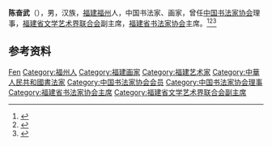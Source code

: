 '''陈奋武'''（{{bd|1941年|9月|}}），男，汉族，[[福建|福建]][[福州|福州]]人，中国书法家、画家，曾任[[中国书法家协会|中国书法家协会]]理事，[[福建省文学艺术界联合会|福建省文学艺术界联合会]]副主席，[[福建省书法家协会|福建省书法家协会]]主席。<ref>{{Cite book|title=中国当代书画家名人大辞典|author=郭翔主编|publisher=河南美术出版社|year=1993|isbn=|location=郑州|pages=}}</ref><ref>{{Cite book|title=中国当代书法家辞典|author=金通达主编|publisher=浙江人民出版社|year=2001|isbn=|location=杭州|pages=}}</ref><ref>{{Cite book|title=中国当代文化艺术名人大辞典|author=刘波主编|publisher=国际文化出版公司|year=1993|isbn=9787800493898|location=北京|pages=}}</ref>

== 参考资料 ==
{{reflist}}

{{中国人物小作品}}
{{Navboxes 
| title  = 陈奋武在[[中国书法家协会|中国书法家协会]]的职务
| list1  =
{{中国书法家协会第二届理事会}}
{{中国书法家协会第三届理事会}}
{{中国书法家协会第四届理事会}}
{{中国书法家协会第五届理事会}}
{{中国书法家协会第六届理事会}}
}}

{{Authority control}}
{{DEFAULTSORT:Chen陈}}
[[Category:陈姓|Fen]]
[[Category:福州人|Category:福州人]]
[[Category:福建画家|Category:福建画家]]
[[Category:福建艺术家|Category:福建艺术家]]
[[Category:中華人民共和國書法家|Category:中華人民共和國書法家]]
[[Category:中国书法家协会会员|Category:中国书法家协会会员]]
[[Category:中国书法家协会理事|Category:中国书法家协会理事]]
[[Category:福建省书法家协会主席|Category:福建省书法家协会主席]]
[[Category:福建省文学艺术界联合会副主席|Category:福建省文学艺术界联合会副主席]]